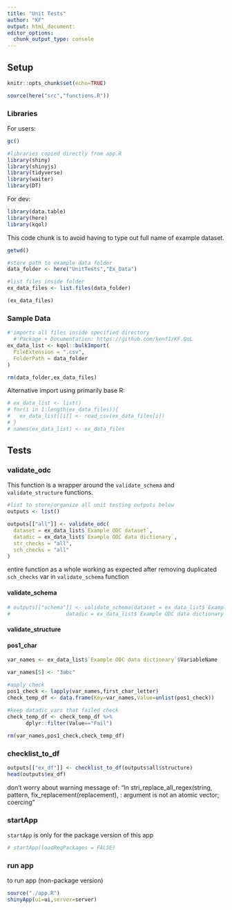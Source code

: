 ```yaml
---
title: "Unit Tests"
author: "KF"
output: html_document:
editor_options: 
  chunk_output_type: console
---
```


## Setup

```r
knitr::opts_chunk$set(echo=TRUE)
```

```r
source(here("src","functions.R"))
```

### Libraries

For users:

```r
gc()

#libraries copied directly from app.R
library(shiny)
library(shinyjs)
library(tidyverse)
library(waiter)
library(DT)
```

For dev:

```r
library(data.table)
library(here)
library(kqol)
```

This code chunk is to avoid having to type out full name of example dataset.

```r
getwd()

#store path to example data folder
data_folder <- here("UnitTests","Ex_Data")

#list files inside folder
ex_data_files <- list.files(data_folder)

(ex_data_files)
```

### Sample Data

```r
#'imports all files inside specified directory
  #'Package + Documentation: https://github.com/kenf1/KF.QoL
ex_data_list <- kqol::bulkImport(
  FileExtension = ".csv",
  FolderPath = data_folder
)

rm(data_folder,ex_data_files)
```

Alternative import using primarily base R:

```r
# ex_data_list <- list()
# for(i in 1:length(ex_data_files)){
#   ex_data_list[[i]] <- read_csv(ex_data_files[i])
# }
# names(ex_data_list) <- ex_data_files
```

## Tests

### validate_odc

This function is a wrapper around the `validate_schema` and `validate_structure` functions.

```r
#list to store/organize all unit testing outputs below
outputs <- list()
```

```r
outputs[["all"]] <- validate_odc(
  dataset = ex_data_list$`Example ODC dataset`,
  datadic = ex_data_list$`Example ODC data dictionary`,
  str_checks = "all",
  sch_checks = "all"
)
```

entire function as a whole working as expected after removing duplicated `sch_checks` var in `validate_schema` function

#### validate_schema

```r
# outputs[["schema"]] <- validate_schema(dataset = ex_data_list$`Example ODC dataset`,
#                  datadic = ex_data_list$`Example ODC data dictionary`)
```

#### validate_structure

#### pos1_char

```r
var_names <- ex_data_list$`Example ODC data dictionary`$VariableName

var_names[5] <- "3abc"

#apply check
pos1_check <- lapply(var_names,first_char_letter)
check_temp_df <- data.frame(Key=var_names,Value=unlist(pos1_check))
    
#keep datadic_vars that failed check
check_temp_df <- check_temp_df %>%
      dplyr::filter(Value=="Fail")

rm(var_names,pos1_check,check_temp_df)
```

### checklist_to_df

```r
outputs[["ex_df"]] <- checklist_to_df(outputs$all$structure)
head(outputs$ex_df)
```

don't worry about warning message of:
  "In stri_replace_all_regex(string, pattern, fix_replacement(replacement),  :
  argument is not an atomic vector; coercing"

### startApp

`startApp` is only for the package version of this app

```r
# startApp(loadReqPackages = FALSE)
```

### run app

to run app (non-package version)

```r
source("./app.R")
shinyApp(ui=ui,server=server)
```
